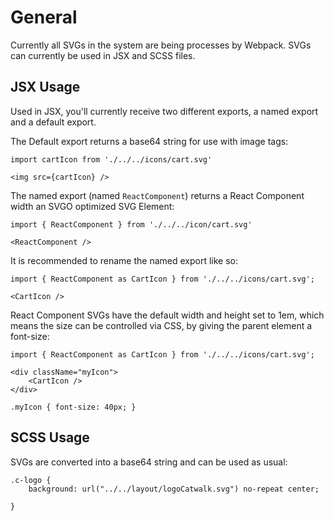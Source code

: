 <Meta title='1.Docs|Icons' />

# General

Currently all SVGs in the system are being processes by Webpack.
SVGs can currently be used in JSX and SCSS files.

## JSX Usage

Used in JSX, you'll currently receive two different exports,
a named export and a default export.

The Default export returns a base64 string for use with image tags:

```
import cartIcon from './../../icons/cart.svg'

<img src={cartIcon} />
```

The named export (named `ReactComponent`) returns a React Component
width an SVGO optimized SVG Element:

```
import { ReactComponent } from './../../icon/cart.svg'

<ReactComponent />
```

It is recommended to rename the named export like so:

```
import { ReactComponent as CartIcon } from './../../icons/cart.svg';

<CartIcon />
```

React Component SVGs have the default width and height set to 1em, which
means the size can be controlled via CSS, by giving the parent element
a font-size:

```
import { ReactComponent as CartIcon } from './../../icons/cart.svg';

<div className="myIcon">
    <CartIcon />
</div>
```
```
.myIcon { font-size: 40px; }

```



## SCSS Usage

SVGs are converted into a base64 string and can be used as usual:

```
.c-logo {
    background: url("../../layout/logoCatwalk.svg") no-repeat center;

}
```
